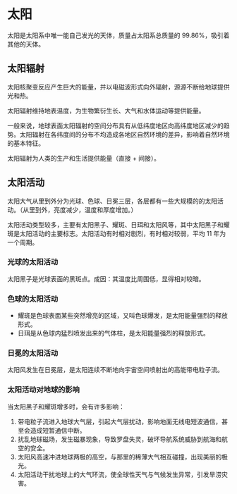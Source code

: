 # 太阳

太阳是太阳系中唯一能自己发光的天体，质量占太阳系总质量的 99.86%，吸引着其他的天体。

## 太阳辐射

太阳核聚变反应产生巨大的能量，并以电磁波形式向外辐射，源源不断给地球提供光和热。

太阳辐射维持地表温度，为生物繁衍生长、大气和水体运动等提供能量。

一般来说，地球表面太阳辐射的空间分布具有从低纬度地区向高纬度地区减少的趋势。太阳辐射在各纬度间的分布不均造成各地区自然环境的差异，影响着自然环境的基本特征。

太阳辐射为人类的生产和生活提供能量（直接 + 间接）。

## 太阳活动

太阳大气从里到外分为光球、色球、日冕三层，各层都有一些大规模的的太阳活动。（从里到外，亮度减少，温度和厚度增加。）

太阳活动类型较多，主要有太阳黑子、耀斑、日珥和太阳风等，其中太阳黑子和耀斑是太阳活动的主要标志。太阳活动有时相对剧烈，有时相对较弱，平均 11 年为一个周期。

### 光球的太阳活动

太阳黑子是光球表面的黑斑点。成因：其温度比周围低，显得相对较暗。

### 色球的太阳活动

- 耀斑是色球表面某些突然增亮的区域，又叫色球爆发，是太阳能量强烈的释放形式。
- 日珥是从色球内猛烈喷发出来的气体柱，是太阳能量强烈的释放形式。

### 日冕的太阳活动

太阳风发生在日冕层，是太阳连续不断地向宇宙空间喷射出的高能带电粒子流。

### 太阳活动对地球的影响

当太阳黑子和耀斑增多时，会有许多影响：

1. 带电粒子流进入地球大气层，引起大气层扰动，影响地面无线电短波通信，甚至会造成短暂通信中断。
2. 扰乱地球磁场，发生磁暴现象，导致罗盘失灵，破坏导航系统威胁到航海和航空的安全。
3. 太阳风高速冲进地球两极的高空，与那里的稀薄大气相互碰撞，出现美丽的极光。
4. 太阳活动干扰地球上的大气环流，使全球性天气与气候发生异常，引发旱涝灾害。
